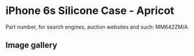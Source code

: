 
# iPhone 6s Silicone Case - Apricot

Part number, for search engines, auction websites and such: MM642ZM/A

## Image gallery

<div style={{ width: "768px" }}>
  <GalleryComponent
    images={[
      {
        original: "/everysource/MM642.webp",
        thumbnail: "/everypreview/MM642.webp",
      },
      {
        original: "/everysource/MM642_AV1_GOLD.webp",
        thumbnail: "/everypreview/MM642_AV1_GOLD.webp",
      },
      {
        original: "/everysource/MM642_AV1_SILVER.webp",
        thumbnail: "/everypreview/MM642_AV1_SILVER.webp",
      },
      {
        original: "/everysource/MM642_AV1_SPACE_GRAY.webp",
        thumbnail: "/everypreview/MM642_AV1_SPACE_GRAY.webp",
      }
    ]}
  />
</div>